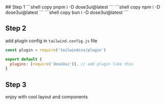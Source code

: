 
<Steps>
## Step 1 
<Tabs items={['pnpm', 'npm', 'bun']}>
  <Tabs.Tab>
    ```shell copy 
    pnpm i -D dose3ui@latest
    ```
  </Tabs.Tab>
  <Tabs.Tab>
    ```shell copy 
    npm i -D dose3ui@latest
    ```
  </Tabs.Tab>
  <Tabs.Tab>
    ```shell copy 
    bun i -D dose3ui@latest
    ```
  </Tabs.Tab>
</Tabs>
 
## Step 2
add plugin config in `tailwind.config.js` file
```js {4} filename="tailwind.config.js" copy
const plugin = require('tailwindcss/plugin')

export default {
  plugins: [require('dose3ui')], // add plugin like this
}
``` 
## Step 3
enjoy with cool layout and components
</Steps>